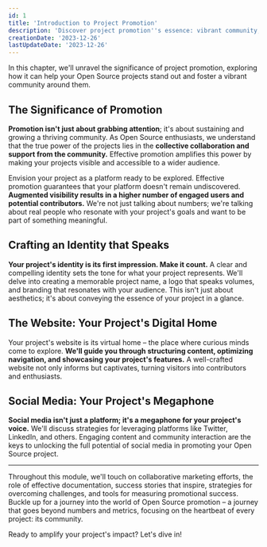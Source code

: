```yaml
---
id: 1
title: 'Introduction to Project Promotion'
description: 'Discover project promotion''s essence: vibrant community, compelling identities, optimized digital homes, and social media potential. Journey beyond metrics to the heart of community impact.'
creationDate: '2023-12-26'
lastUpdateDate: '2023-12-26'
---
```


<p class="lead">In this chapter, we'll unravel the significance of project promotion, exploring how it can help your Open Source projects stand out and foster a vibrant community around them.</p>

## The Significance of Promotion

**Promotion isn't just about grabbing attention**; it's about sustaining and growing a thriving community. As Open Source enthusiasts, we understand that the true power of the projects lies in the **collective collaboration and support from the community.** Effective promotion amplifies this power by making your projects visible and accessible to a wider audience.

Envision your project as a platform ready to be explored. Effective promotion guarantees that your platform doesn't remain undiscovered. **Augmented visibility results in a higher number of engaged users and potential contributors.** We're not just talking about numbers; we're talking about real people who resonate with your project's goals and want to be part of something meaningful.

## Crafting an Identity that Speaks

**Your project's identity is its first impression. Make it count.** A clear and compelling identity sets the tone for what your project represents. We'll delve into creating a memorable project name, a logo that speaks volumes, and branding that resonates with your audience. This isn't just about aesthetics; it's about conveying the essence of your project in a glance.

## The Website: Your Project's Digital Home

Your project's website is its virtual home – the place where curious minds come to explore. **We'll guide you through structuring content, optimizing navigation, and showcasing your project's features.** A well-crafted website not only informs but captivates, turning visitors into contributors and enthusiasts.

## Social Media: Your Project's Megaphone

**Social media isn't just a platform; it's a megaphone for your project's voice.** We'll discuss strategies for leveraging platforms like Twitter, LinkedIn, and others. Engaging content and community interaction are the keys to unlocking the full potential of social media in promoting your Open Source project.

<hr/>

<p class="lead">Throughout this module, we'll touch on collaborative marketing efforts, the role of effective documentation, success stories that inspire, strategies for overcoming challenges, and tools for measuring promotional success. Buckle up for a journey into the world of Open Source promotion – a journey that goes beyond numbers and metrics, focusing on the heartbeat of every project: its community.</p>

<p class="lead">Ready to amplify your project's impact? Let's dive in!</p>